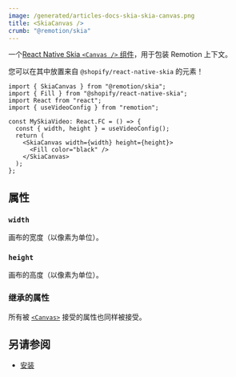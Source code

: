 ```yaml
---
image: /generated/articles-docs-skia-skia-canvas.png
title: <SkiaCanvas />
crumb: "@remotion/skia"
---
```


一个[React Native Skia `<Canvas />` 组件](https://shopify.github.io/react-native-skia/docs/canvas/overview)，用于包装 Remotion 上下文。

您可以在其中放置来自 `@shopify/react-native-skia` 的元素！

```tsx twoslash
import { SkiaCanvas } from "@remotion/skia";
import { Fill } from "@shopify/react-native-skia";
import React from "react";
import { useVideoConfig } from "remotion";

const MySkiaVideo: React.FC = () => {
  const { width, height } = useVideoConfig();
  return (
    <SkiaCanvas width={width} height={height}>
      <Fill color="black" />
    </SkiaCanvas>
  );
};
```

## 属性

### `width`

画布的宽度（以像素为单位）。

### `height`

画布的高度（以像素为单位）。

### 继承的属性

所有被 [`<Canvas>`](https://shopify.github.io/react-native-skia/docs/canvas/overview) 接受的属性也同样被接受。

## 另请参阅

- [安装](/docs/skia)

